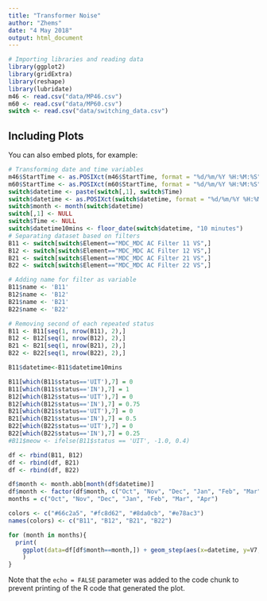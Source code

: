 ---
title: "Transformer Noise"
author: "Zhems"
date: "4 May 2018"
output: html_document
---


```{r cars}
# Importing libraries and reading data
library(ggplot2)
library(gridExtra)
library(reshape)
library(lubridate)
m46 <- read.csv("data/MP46.csv")
m60 <- read.csv("data/MP60.csv")
switch <- read.csv("data/switching_data.csv")
```

## Including Plots

You can also embed plots, for example:

```{r pressure, echo=FALSE}
# Transforming date and time variables
m46$StartTime <- as.POSIXct(m46$StartTime, format = "%d/%m/%Y %H:%M:%S")
m60$StartTime <- as.POSIXct(m60$StartTime, format = "%d/%m/%Y %H:%M:%S")
switch$datetime <- paste(switch[,1], switch$Time)
switch$datetime <- as.POSIXct(switch$datetime, format = "%d/%m/%Y %H:%M:%S")
switch$month <- month(switch$datetime)
switch[,1] <- NULL
switch$Time <- NULL
switch$datetime10mins <- floor_date(switch$datetime, "10 minutes")
# Separating dataset based on filters
B11 <- switch[switch$Element=="MDC_MDC AC Filter 11 VS",]
B12 <- switch[switch$Element=="MDC_MDC AC Filter 12 VS",]
B21 <- switch[switch$Element=="MDC_MDC AC Filter 21 VS",]
B22 <- switch[switch$Element=="MDC_MDC AC Filter 22 VS",]

# Adding name for filter as variable
B11$name <- 'B11'
B12$name <- 'B12'
B21$name <- 'B21'
B22$name <- 'B22'

# Removing second of each repeated status
B11 <- B11[seq(1, nrow(B11), 2),] 
B12 <- B12[seq(1, nrow(B12), 2),] 
B21 <- B21[seq(1, nrow(B21), 2),] 
B22 <- B22[seq(1, nrow(B22), 2),]

B11$datetime<-B11$datetime10mins
```

```{r}
B11[which(B11$status=='UIT'),7] = 0
B11[which(B11$status=='IN'),7] = 1
B12[which(B12$status=='UIT'),7] = 0
B12[which(B12$status=='IN'),7] = 0.75
B21[which(B21$status=='UIT'),7] = 0
B21[which(B21$status=='IN'),7] = 0.5
B22[which(B22$status=='UIT'),7] = 0
B22[which(B22$status=='IN'),7] = 0.25
#B11$meow <- ifelse(B11$status == 'UIT', -1.0, 0.4)
```

```{r}
df <- rbind(B11, B12)
df <- rbind(df, B21)
df <- rbind(df, B22)

df$month <- month.abb[month(df$datetime)]
df$month <- factor(df$month, c("Oct", "Nov", "Dec", "Jan", "Feb", "Mar", "Apr")) #Ordering based on months
months = c("Oct", "Nov", "Dec", "Jan", "Feb", "Mar", "Apr")

colors <- c("#66c2a5", "#fc8d62", "#8da0cb", "#e78ac3")
names(colors) <- c("B11", "B12", "B21", "B22")

for (month in months){
  print(
    ggplot(data=df[df$month==month,]) + geom_step(aes(x=datetime, y=V7, color = name)) + ggtitle(paste("Filters Activation during", month)) + xlab("Time") +ylab("On/Off") + theme_bw() + theme(panel.border = element_blank(), panel.grid.major = element_blank(), panel.grid.minor = element_blank(), axis.ticks.x=element_blank(), axis.ticks.y=element_blank(), plot.title = element_text(hjust = 0.5), axis.line = element_line(colour = "black")) + scale_color_manual(values = colors) + ylim(0,1.1)
    )
}
```

Note that the `echo = FALSE` parameter was added to the code chunk to prevent printing of the R code that generated the plot.
